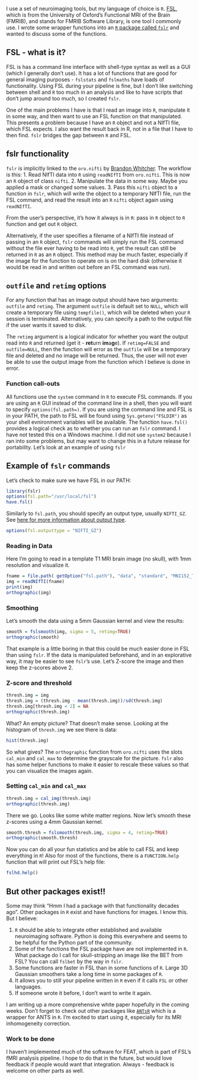 I use a set of neuroimaging tools, but my language of choice is `R`.  [FSL](http://fsl.fmrib.ox.ac.uk/fsl/fslwiki/), which is from the University of Oxford's Functional MRI of the Brain (FMRIB), and stands for FMRIB Software Library, is one tool I commonly use.  I wrote some wrapper functions into an [`R` package called `fslr`](http://cran.r-project.org/web/packages/fslr/index.html) and wanted to discuss some of the functions.  

## FSL - what is it?
FSL is has a command line interface with shell-type syntax as well as a GUI (which I generally don't use).  It has a lot of functions that are good for general imaging purposes - `fslstats` and `fslmaths` have loads of functionality.  Using FSL during your pipeline is fine, but I don't like switching between shell and `R` too much in an analysis and like to have scripts that don't jump around too much, so I created `fslr`.

One of the main problems I have is that I read an image into `R`, manipulate it in some way, and then want to use an FSL function on that manipulated.  This presents a problem because I have an `R` object and not a NIfTI file, which FSL expects.  I also want the result back in R, not in a file that I have to then find.  `fslr` bridges the gap between `R` and FSL.

## fslr functionality
`fslr` is implicitly linked to the `oro.nifti` by [Brandon Whitcher](http://www2.imperial.ac.uk/~bwhitche/software/).  The workflow is this:
1.  Read NIfTI data into `R` using `readNIfTI` from `oro.nifti`.  This is now an `R` object of class `nifti`. 
2.  Manipulate the data in some way.  Maybe you applied a mask or changed some values.
3.  Pass this `nifti` object to a function in `fslr`, which will write the object to a temporary NIfTI file, run the FSL command, and read the result into an `R` `nifti` object again using `readNIfTI`.

From the user's perspective, it's how it always is in `R`: pass in `R` object to `R` function and get out `R` object.  

Alternatively, if the user specifies a filename of a NIfTI file instead of passing in an `R` object, `fslr` commands will simply run the FSL command without the file ever having to be read into `R`, yet the result can still be returned in `R` as an `R` object.  This method may be much faster, especially if the image for the function to operate on is on the hard disk (otherwise it would be read in and written out before an FSL command was run).

## `outfile` and `retimg` options
For any function that has an image output should have two arguments: `outfile` and `retimg`.  The argument `outfile` is default set to `NULL`, which will create a temporary file using `tempfile()`, which will be deleted when your `R` session is terminated.  Alternatively, you can specify a path to the output file if the user wants it saved to disk.

The `retimg` argument is a logical indicator for whether you want the output read into `R` and returned (get it - **ret**urn **im**a**g**e).  If `retimg=FALSE` and `outfile=NULL`, then the function will error as the `outfile` will be a temporary file and deleted and no image will be returned.  Thus, the user will not ever be able to use the output image from the function which I believe is done in error.

### Function call-outs
All functions use the `system` command in `R` to execute FSL commands.  If you are using an `R` GUI instead of the command line in a shell, then you will want to specify `options(fsl.path=)`.  If you are using the command line and FSL is in your PATH, the path to FSL will be found using `Sys.getenv("FSLDIR")` as your shell evnironment variables will be available. The function `have.fsl()` provides a logical check as to whether you can run an `fslr` command.  I have not tested this on a Windows machine.  I did not use `system2` because I ran into some problems, but may want to change this in a future release for portability.  Let's look at an example of using `fslr`


## Example of `fslr` commands
Let's check to make sure we have FSL in our PATH:
```r
library(fslr)
options(fsl.path="/usr/local/fsl")
have.fsl()
```
Similarly to `fsl.path`, you should specify an output type, usually `NIFTI_GZ`.  See [here for more information about output type](http://fsl.fmrib.ox.ac.uk/fsl/fsl-4.1.9/fsl/formats.html).

```r
options(fsl.outputtype = "NIFTI_GZ")
```

### Reading in Data
Here I'm going to read in a template T1 MRI brain image (no skull), with 1mm resolution and visualize it.
```r
fname = file.path( getOption("fsl.path"), "data", "standard", "MNI152_T1_1mm_brain.nii.gz")
img = readNIfTI(fname)
print(img)
orthographic(img)
```

### Smoothing
Let's smooth the data using a 5mm Gaussian kernel and view the results:
```r
smooth = fslsmooth(img, sigma = 5, retimg=TRUE)
orthographic(smooth)
```

That example is a little boring in that this could be much easier done in FSL than using `fslr`.  If the data is manipulated beforehand, and in an explorative way, it may be easier to see `fslr`'s use.  Let's Z-score the image and then keep the z-scores above 2.

### Z-score and threshold
```r
thresh.img = img
thresh.img = (thresh.img - mean(thresh.img))/sd(thresh.img)
thresh.img[thresh.img < 2] = NA
orthographic(thresh.img)
```
What? An empty picture?  That doesn't make sense.  Looking at the histogram of `thresh.img` we see there is data:
```r
hist(thresh.img)
```

So what gives?  The `orthographic` function from `oro.nifti` uses the slots `cal_min` and `cal_max` to determine the grayscale for the picture.  `fslr` also has some helper functions to make it easier to rescale these values so that you can visualize the images again.

### Setting `cal_min` and `cal_max`
```r
thresh.img = cal_img(thresh.img)
orthographic(thresh.img)
```
There we go.  Looks like some white matter regions.  Now let's smooth these z-scores using a 4mm Gaussian kernel.

```r
smooth.thresh = fslsmooth(thresh.img, sigma = 4, retimg=TRUE)
orthographic(smooth.thresh)
```

Now you can do all your fun statistics and be able to call FSL and keep everything in `R`!  Also for most of the functions, there is a `FUNCTION.help` function that will print out FSL's help file:
```r
fslhd.help()
```


## But other packages exist!!
Some may think "Hmm I had a package with that functionality decades ago".  Other packages in `R` exist and have functions for images.  I know this.  But I believe:

1.  `R` should be able to integrate other established and available neuroimaging software. Python is doing this everywhere and seems to be helpful for the Python part of the community.
2.  Some of the functions the FSL package have are not implemented in `R`.  What package do I call for skull-stripping an image like the BET from FSL?  You can call `fslbet` by the way in `fslr`.
3.  Some functions are faster in FSL than in some functions of `R`.  Large 3D Gaussian smoothers take a long time in some packages of `R`.
4.  It allows you to still your pipeline written in `R` even if it calls `FSL` or other languages.
5.  If someone wrote it before, I don't want to write it again.

I am writing up a more comprehensive white paper hopefully in the coming weeks.  Don't forget to check out other packages like [`ANTsR`](http://stnava.github.io/ANTsR/ANTsRGettingStarted.html) which is a wrapper for ANTS in `R`.  I'm excited to start using it, especially for its MRI inhomogeneity correction.

### Work to be done
I haven't implemented much of the software for FEAT, which is part of FSL's fMRI analysis pipeline.  I hope to do that in the future, but would love feedback if people would want that integration.  Always - feedback is welcome on other parts as well.